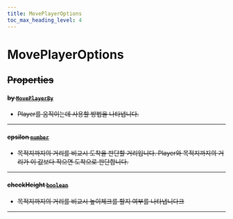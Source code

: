 ```yaml
---
title: MovePlayerOptions
toc_max_heading_level: 4
---
```


# MovePlayerOptions <s generated />

## Properties <s generated />

#### by [`MovePlayerBy`]( ../enums/move-player-by) <s generated />

- Player를 움직이는데 사용할 방법을 나타냅니다.

<hr class="solid" />  <s generated />

#### epsilon [`number`]( https://developer.mozilla.org/en-US/docs/Web/JavaScript/Reference/Global_Objects/Number) <s generated />

- 목적지까지의 거리를 비교시 도착을 판단할 거리입니다. Player와 목적지까지의 거리가 이 값보다 작으면 도착으로 판단합니다.

<hr class="solid" />  <s generated />

#### checkHeight [`boolean`]( https://developer.mozilla.org/en-US/docs/Web/JavaScript/Reference/Global_Objects/Boolean) <s generated />

- 목적지까지의 거리를 비교시 높이체크를 할지 여부를 나타냅니다크

<hr class="solid" />  <s generated />

